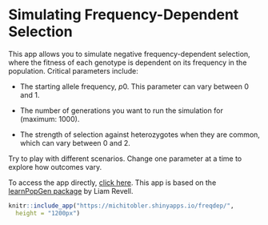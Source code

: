 # Simulating Frequency-Dependent Selection {.unnumbered}

This app allows you to simulate negative frequency-dependent selection, where the fitness of each genotype is dependent on its frequency in the population. Critical parameters include:

-   The starting allele frequency, *p*0. This parameter can vary between 0 and 1.

-   The number of generations you want to run the simulation for (maximum: 1000).

-   The strength of selection against heterozygotes when they are common, which can vary between 0 and 2.

Try to play with different scenarios. Change one parameter at a time to explore how outcomes vary.

To access the app directly, [click here](https://michitobler.shinyapps.io/selection/). This app is based on the [learnPopGen package](https://cran.r-project.org/web/packages/learnPopGen/index.html) by Liam Revell.

```r
knitr::include_app("https://michitobler.shinyapps.io/freqdep/",
  height = "1200px")
```
